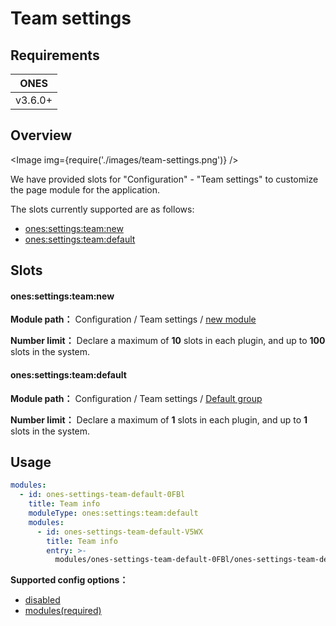 
# Team settings

## Requirements

|  ONES   |
| :-----: |
| v3.6.0+ |

## Overview

<Image img={require('./images/team-settings.png')} />

We have provided slots for "Configuration" - "Team settings" to customize the page module for the application.

The slots currently supported are as follows:

- [ones:settings:team:new](#onessettingsteamnew)
- [ones:settings:team:default](#onessettingsteamdefault)

## Slots

#### ones:settings:team:new

**Module path：** Configuration / Team settings / [new module](../index.mdx#slot-hierarchy)

**Number limit：** Declare a maximum of **10** slots in each plugin, and up to **100** slots in the system.

#### ones:settings:team:default

**Module path：** Configuration / Team settings / [Default group](../index.mdx#slot-hierarchy)

**Number limit：** Declare a maximum of **1** slots in each plugin, and up to **1** slots in the system.

## Usage

```yaml
modules:
  - id: ones-settings-team-default-0FBl
    title: Team info
    moduleType: ones:settings:team:default
    modules:
      - id: ones-settings-team-default-V5WX
        title: Team info
        entry: >-
          modules/ones-settings-team-default-0FBl/ones-settings-team-default-V5WX/index.html
```

**Supported config options：**

- [disabled](../../../../../reference/config/plugin.yaml#disabled)
- [modules(required)](../../../../../reference/config/plugin.yaml#subModule)
